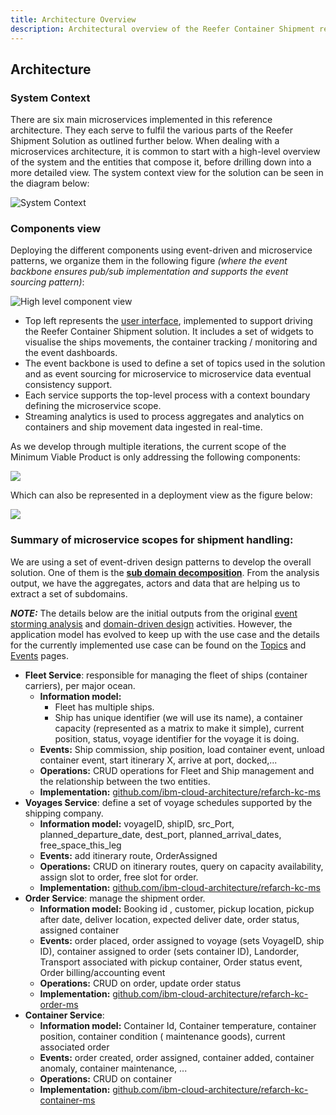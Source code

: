 ```yaml
---
title: Architecture Overview
description: Architectural overview of the Reefer Container Shipment reference implementation
---
```


## Architecture

### System Context

There are six main microservices implemented in this reference architecture. They each serve to fulfil the various parts of the Reefer Shipment Solution as outlined further below. When dealing with a microservices architecture, it is common to start with a high-level overview of the system and the entities that compose it, before drilling down into a more detailed view. The system context view for the solution can be seen in the diagram below:

![System Context](./images/kc-syst-ctx.png)

### Components view

Deploying the different components using event-driven and microservice patterns, we organize them in the following figure _(where the event backbone ensures pub/sub implementation and supports the event sourcing pattern)_:

![High level component view](./images/kc-hl-comp-view.png)

* Top left represents the [user interface](https://ibm-cloud-architecture.github.io/refarch-kc/microservices/user-interface/), implemented to support driving the Reefer Container Shipment solution. It includes a set of widgets to visualise the ships movements, the container tracking / monitoring and the event dashboards.
* The event backbone is used to define a set of topics used in the solution and as event sourcing for microservice to microservice data eventual consistency support.
* Each service supports the top-level process with a context boundary defining the microservice scope.
* Streaming analytics is used to process aggregates and analytics on containers and ship movement data ingested in real-time.

As we develop through multiple iterations, the current scope of the Minimum Viable Product is only addressing the following components:

![](./images/kc-mvp-components.png)

Which can also be represented in a deployment view as the figure below:

![](./images/mvp-deploy.png)

### Summary of microservice scopes for shipment handling:

We are using a set of event-driven design patterns to develop the overall solution. One of them is the **[sub domain decomposition](https://www.ibm.com/cloud/architecture/architectures/eventDrivenArchitecture/patterns#decomposebysubdomain)**. From the analysis output, we have the aggregates, actors and data that are helping us to extract a set of subdomains.

_**NOTE:**_ The details below are the initial outputs from the original [event storming analysis](https://ibm-cloud-architecture.github.io/refarch-kc/implementation/event-storming-analysis/) and [domain-driven design](https://ibm-cloud-architecture.github.io/refarch-kc/implementation/domain-driven-design/) activities. However, the application model has evolved to keep up with the use case and the details for the currently implemented use case can be found on the [Topics](https://ibm-cloud-architecture.github.io/refarch-kc/microservices/topic-details/) and [Events](https://ibm-cloud-architecture.github.io/refarch-kc/microservices/event-details/) pages.

* **Fleet Service**: responsible for managing the fleet of ships (container carriers), per major ocean.
    * **Information model:**
         * Fleet has multiple ships.
         * Ship has unique identifier (we will use its name), a container capacity (represented as a matrix to make it simple), current position, status, voyage identifier for the voyage it is doing.
    * **Events:** Ship commission, ship position, load container event, unload container event, start itinerary X, arrive at port, docked,...
    * **Operations:** CRUD operations for Fleet and Ship management and the relationship between the two entities.
    * **Implementation:** [github.com/ibm-cloud-architecture/refarch-kc-ms](https://github.com/ibm-cloud-architecture/refarch-kc-ms/tree/master/fleet-ms)
* **Voyages Service**: define a set of voyage schedules supported by the shipping company.
    * **Information model:** voyageID, shipID, src_Port, planned_departure_date, dest_port, planned_arrival_dates, free_space_this_leg
    * **Events:** add itinerary route, OrderAssigned
    * **Operations:** CRUD on itinerary routes, query on capacity availability, assign slot to order, free slot for order.
    * **Implementation:** [github.com/ibm-cloud-architecture/refarch-kc-ms](https://github.com/ibm-cloud-architecture/refarch-kc-ms/tree/master/voyages-ms)
* **Order Service**: manage the shipment order.
    * **Information model:** Booking id , customer, pickup location, pickup after date, deliver location, expected deliver date, order status, assigned container
    * **Events:** order placed, order assigned to voyage (sets VoyageID, ship ID), container assigned to order (sets container ID), Landorder, Transport associated with pickup container, Order status event, Order billing/accounting event
    * **Operations:** CRUD on order, update order status
    * **Implementation:** [github.com/ibm-cloud-architecture/refarch-kc-order-ms](https://github.com/ibm-cloud-architecture/refarch-kc-order-ms)
* **Container Service**:
    * **Information model:** Container Id, Container temperature, container position, container condition ( maintenance goods), current associated order
    * **Events:** order created, order assigned, container added, container anomaly, container maintenance, ...
    * **Operations:** CRUD on container
    * **Implementation:** [github.com/ibm-cloud-architecture/refarch-kc-container-ms](https://github.com/ibm-cloud-architecture/refarch-kc-container-ms)
